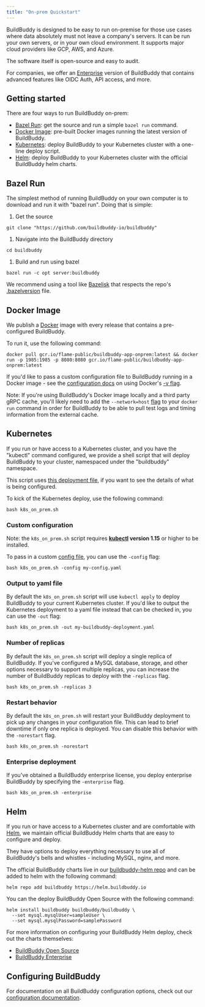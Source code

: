 ```yaml
---
title: "On-prem Quickstart"
---
```


BuildBuddy is designed to be easy to run on-premise for those use cases where data absolutely must not leave a company's servers. It can be run your own servers, or in your own cloud environment. It supports major cloud providers like GCP, AWS, and Azure.

The software itself is open-source and easy to audit.

For companies, we offer an [Enterprise](/docs/enterprise) version of BuildBuddy that contains advanced features like OIDC Auth, API access, and more.

## Getting started[](#getting-started "Direct link to Getting started")

There are four ways to run BuildBuddy on-prem:

* [Bazel Run](#bazel-run): get the source and run a simple `bazel run` command.
* [Docker Image](#docker-image): pre-built Docker images running the latest version of BuildBuddy.
* [Kubernetes](#kubernetes): deploy BuildBuddy to your Kubernetes cluster with a one-line deploy script.
* [Helm](#helm): deploy BuildBuddy to your Kubernetes cluster with the official BuildBuddy helm charts.

## Bazel Run[](#bazel-run "Direct link to Bazel Run")

The simplest method of running BuildBuddy on your own computer is to download and run it with "bazel run". Doing that is simple:

1. Get the source

```
git clone "https://github.com/buildbuddy-io/buildbuddy"

```

1. Navigate into the BuildBuddy directory

```
cd buildbuddy

```

1. Build and run using bazel

```
bazel run -c opt server:buildbuddy

```

We recommend using a tool like [Bazelisk](https://github.com/bazelbuild/bazelisk) that respects the repo's [.bazelversion](https://github.com/buildbuddy-io/buildbuddy/blob/master/.bazelversion) file.

## Docker Image[](#docker-image "Direct link to Docker Image")

We publish a [Docker](https://www.docker.com/) image with every release that contains a pre-configured BuildBuddy.

To run it, use the following command:

```
docker pull gcr.io/flame-public/buildbuddy-app-onprem:latest && docker run -p 1985:1985 -p 8080:8080 gcr.io/flame-public/buildbuddy-app-onprem:latest

```

If you'd like to pass a custom configuration file to BuildBuddy running in a Docker image - see the [configuration docs](/docs/config) on using Docker's [\-v flag](https://docs.docker.com/storage/volumes/).

Note: If you're using BuildBuddy's Docker image locally and a third party gRPC cache, you'll likely need to add the `--network=host` [flag](https://docs.docker.com/network/host/) to your `docker run` command in order for BuildBuddy to be able to pull test logs and timing information from the external cache.

## Kubernetes[](#kubernetes "Direct link to Kubernetes")

If you run or have access to a Kubernetes cluster, and you have the "kubectl" command configured, we provide a shell script that will deploy BuildBuddy to your cluster, namespaced under the "buildbuddy" namespace.

This script uses [this deployment file](https://github.com/buildbuddy-io/buildbuddy/blob/master/deployment/buildbuddy-app.onprem.yaml), if you want to see the details of what is being configured.

To kick of the Kubernetes deploy, use the following command:

```
bash k8s_on_prem.sh

```

### Custom configuration[](#custom-configuration "Direct link to Custom configuration")

Note: the `k8s_on_prem.sh` script requires **[kubectl](https://kubernetes.io/docs/tasks/tools/install-kubectl/) version 1.15** or higher to be installed.

To pass in a custom [config file](/docs/config), you can use the `-config` flag:

```
bash k8s_on_prem.sh -config my-config.yaml

```

### Output to yaml file[](#output-to-yaml-file "Direct link to Output to yaml file")

By default the `k8s_on_prem.sh` script will use `kubectl apply` to deploy BuildBuddy to your current Kubernetes cluster. If you'd like to output the Kubernetes deployment to a yaml file instead that can be checked in, you can use the `-out` flag:

```
bash k8s_on_prem.sh -out my-buildbuddy-deployment.yaml

```

### Number of replicas[](#number-of-replicas "Direct link to Number of replicas")

By default the `k8s_on_prem.sh` script will deploy a single replica of BuildBuddy. If you've configured a MySQL database, storage, and other options necessary to support multiple replicas, you can increase the number of BuildBuddy replicas to deploy with the `-replicas` flag.

```
bash k8s_on_prem.sh -replicas 3

```

### Restart behavior[](#restart-behavior "Direct link to Restart behavior")

By default the `k8s_on_prem.sh` will restart your BuildBuddy deployment to pick up any changes in your configuration file. This can lead to brief downtime if only one replica is deployed. You can disable this behavior with the `-norestart` flag.

```
bash k8s_on_prem.sh -norestart

```

### Enterprise deployment[](#enterprise-deployment "Direct link to Enterprise deployment")

If you've obtained a BuildBuddy enterprise license, you deploy enterprise BuildBuddy by specifying the `-enterprise` flag.

```
bash k8s_on_prem.sh -enterprise

```

## Helm[](#helm "Direct link to Helm")

If you run or have access to a Kubernetes cluster and are comfortable with [Helm](https://helm.sh/), we maintain official BuildBuddy Helm charts that are easy to configure and deploy.

They have options to deploy everything necessary to use all of BuildBuddy's bells and whistles - including MySQL, nginx, and more.

The official BuildBuddy charts live in our [buildbuddy-helm repo](https://github.com/buildbuddy-io/buildbuddy-helm) and can be added to helm with the following command:

```
helm repo add buildbuddy https://helm.buildbuddy.io

```

You can the deploy BuildBuddy Open Source with the following command:

```
helm install buildbuddy buildbuddy/buildbuddy \
  --set mysql.mysqlUser=sampleUser \
  --set mysql.mysqlPassword=samplePassword

```

For more information on configuring your BuildBuddy Helm deploy, check out the charts themselves:

* [BuildBuddy Open Source](https://github.com/buildbuddy-io/buildbuddy-helm/tree/master/charts/buildbuddy)
* [BuildBuddy Enterprise](https://github.com/buildbuddy-io/buildbuddy-helm/tree/master/charts/buildbuddy-enterprise)

## Configuring BuildBuddy[](#configuring-buildbuddy "Direct link to Configuring BuildBuddy")

For documentation on all BuildBuddy configuration options, check out our [configuration documentation](/docs/config).